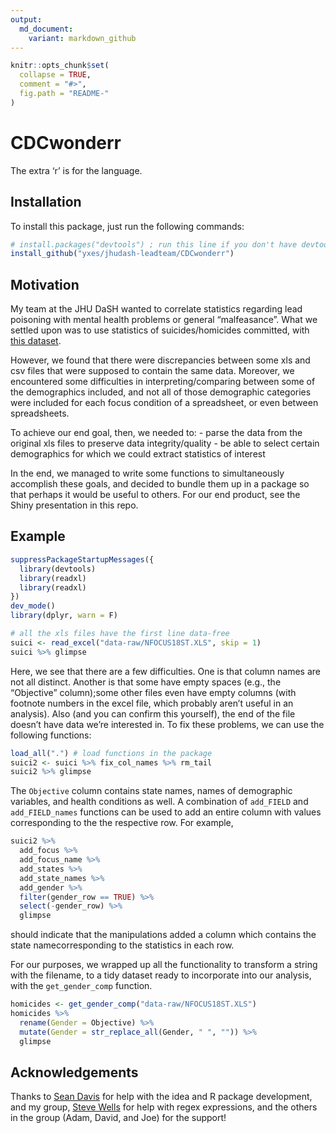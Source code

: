 ```yaml
---
output:
  md_document:
    variant: markdown_github
---
```


<!-- README.md is generated from README.Rmd. Please edit that file -->

```r
knitr::opts_chunk$set(
  collapse = TRUE,
  comment = "#>",
  fig.path = "README-"
)
```

# CDCwonderr

The extra 'r' is for the language.

## Installation

To install this package, just run the following commands: 

```r
# install.packages("devtools") ; run this line if you don't have devtools
install_github("yxes/jhudash-leadteam/CDCwonderr")
```


## Motivation

My team at the JHU DaSH wanted to correlate statistics regarding lead poisoning 
with mental health problems or general "malfeasance". What we settled upon was 
to use statistics of suicides/homicides committed, with [this dataset](ftp://ftp.cdc.gov/pub/Health_Statistics/NCHS/Datasets/DATA2010/State_data_tables/). 

However, we found that there were discrepancies between some xls and 
csv files that were supposed to contain the same data. Moreover, we encountered some difficulties in interpreting/comparing between some of the demographics included, and not all of those demographic categories were included for each focus condition of a spreadsheet, or even between spreadsheets. 

To achieve our end goal, then, we needed to: 
- parse the data from the original xls files to preserve data integrity/quality 
- be able to select certain demographics for which we could extract statistics of interest

In the end, we managed to write some functions to simultaneously accomplish these goals, and decided to bundle them up in a package so that perhaps it would be useful to others. For our end product, see the Shiny presentation in this repo.


## Example



```r
suppressPackageStartupMessages({
  library(devtools)
  library(readxl)
  library(readxl)
})  
dev_mode()
library(dplyr, warn = F)

# all the xls files have the first line data-free
suici <- read_excel("data-raw/NFOCUS18ST.XLS", skip = 1)
suici %>% glimpse

```

Here, we see that there are a few difficulties. One is that column names are not all distinct. Another is that some have empty spaces (e.g., the "Objective" column);some other files even have empty columns (with footnote numbers in the excel file, which probably aren't useful in an analysis). Also (and you can confirm this yourself), the end of the file doesn't have data we're interested in. To fix these problems, we can use the following functions: 

```r
load_all(".") # load functions in the package
suici2 <- suici %>% fix_col_names %>% rm_tail
suici2 %>% glimpse
```

The `Objective` column contains state names, names of demographic variables, and health conditions as well. A combination of `add_FIELD` and `add_FIELD_names` functions can be used to add an entire column with values corresponding to the the respective row. For example, 

```r
suici2 %>% 
  add_focus %>% 
  add_focus_name %>%
  add_states %>% 
  add_state_names %>% 
  add_gender %>% 
  filter(gender_row == TRUE) %>% 
  select(-gender_row) %>% 
  glimpse
```

should indicate that the manipulations added a column which contains the state namecorresponding to the statistics in each row. 

For our purposes, we wrapped up all the functionality to transform a string with the filename, to a tidy dataset ready to incorporate into our analysis, with the `get_gender_comp` function.

```r
homicides <- get_gender_comp("data-raw/NFOCUS18ST.XLS")
homicides %>% 
  rename(Gender = Objective) %>% 
  mutate(Gender = str_replace_all(Gender, " ", "")) %>% 
  glimpse
```


## Acknowledgements

Thanks to [Sean Davis](http://watson.nci.nih.gov/~sdavis/) for help with the idea and R package development, and my group, [Steve Wells](http://stevenwells.com/) for help with regex expressions, and the others in the group (Adam, David, and Joe) for the support!


